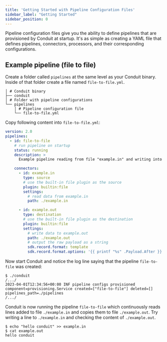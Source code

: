 ```yaml
---
title: 'Getting Started with Pipeline Configuration Files'
sidebar_label: "Getting Started"
sidebar_position: 0
---
```


Pipeline configuration files give you the ability to define pipelines that are provisioned by Conduit at startup.
It's as simple as creating a YAML file that defines pipelines, connectors, processors, and their corresponding
configurations.

## Example pipeline (file to file)

Create a folder called `pipelines` at the same level as your Conduit binary. Inside of that folder create a file named
`file-to-file.yml`.

```shell
│ # Conduit binary
├── conduit
│ # Folder with pipeline configurations
└── pipelines
    │ # Pipeline configuration file
    └── file-to-file.yml
```

Copy following content into `file-to-file.yml`:

``` yaml title="pipelines/file-to-file.yml"
version: 2.0
pipelines:
  - id: file-to-file
    # run pipeline on startup
    status: running
    description: >
      Example pipeline reading from file "example.in" and writing into file "example.out".

    connectors:
      - id: example.in
        type: source
        # use the built-in file plugin as the source
        plugin: builtin:file
        settings:
          # read data from example.in
          path: ./example.in

      - id: example.out
        type: destination
        # use the built-in file plugin as the destination
        plugin: builtin:file
        settings:
          # write data to example.out
          path: ./example.out
          # output the raw payload as a string
          sdk.record.format: template
          sdk.record.format.options: '{{ printf "%s" .Payload.After }}'
```

Now start Conduit and notice the log line saying that the pipeline `file-to-file` was created:

```shell
$ ./conduit
/.../
2023-04-01T12:34:56+00:00 INF pipeline configs provisioned component=provisioning.Service created=["file-to-file"] deleted=[] pipelines_path=./pipelines
/.../
```

Conduit is now running the pipeline `file-to-file` which continuously reads lines added to file `./example.in` and
copies them to file `./example.out`. Try writing a line to `./example.in` and checking the content of `./example.out`.

```shell
$ echo "hello conduit" >> example.in
$ cat example.out
hello conduit
```
